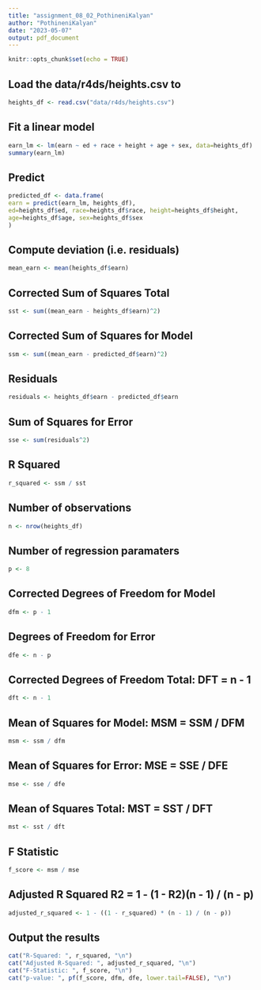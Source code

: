 ```yaml
---
title: "assignment_08_02_PothineniKalyan"
author: "PothineniKalyan"
date: "2023-05-07"
output: pdf_document
---
```


```r
knitr::opts_chunk$set(echo = TRUE)
```

## Load the data/r4ds/heights.csv to
```r
heights_df <- read.csv("data/r4ds/heights.csv")
```

## Fit a linear model
```r
earn_lm <- lm(earn ~ ed + race + height + age + sex, data=heights_df)
summary(earn_lm)
```

## Predict
```r
predicted_df <- data.frame(
earn = predict(earn_lm, heights_df),
ed=heights_df$ed, race=heights_df$race, height=heights_df$height,
age=heights_df$age, sex=heights_df$sex
)
```

## Compute deviation (i.e. residuals)
```r
mean_earn <- mean(heights_df$earn)
```

## Corrected Sum of Squares Total
```r
sst <- sum((mean_earn - heights_df$earn)^2)
```

## Corrected Sum of Squares for Model
```r
ssm <- sum((mean_earn - predicted_df$earn)^2)
```

## Residuals
```r
residuals <- heights_df$earn - predicted_df$earn
```

## Sum of Squares for Error
```r
sse <- sum(residuals^2)
```

## R Squared
```r
r_squared <- ssm / sst
```

## Number of observations
```r
n <- nrow(heights_df)
```

## Number of regression paramaters
```r
p <- 8
```

## Corrected Degrees of Freedom for Model
```r
dfm <- p - 1
```

## Degrees of Freedom for Error
```r
dfe <- n - p
```

## Corrected Degrees of Freedom Total: DFT = n - 1
```r
dft <- n - 1
```

## Mean of Squares for Model: MSM = SSM / DFM
```r
msm <- ssm / dfm
```

## Mean of Squares for Error: MSE = SSE / DFE
```r
mse <- sse / dfe
```

## Mean of Squares Total: MST = SST / DFT
```r
mst <- sst / dft
```

## F Statistic
```r
f_score <- msm / mse
```

## Adjusted R Squared R2 = 1 - (1 - R2)(n - 1) / (n - p)
```r
adjusted_r_squared <- 1 - ((1 - r_squared) * (n - 1) / (n - p))
```

## Output the results
```r
cat("R-Squared: ", r_squared, "\n")
cat("Adjusted R-Squared: ", adjusted_r_squared, "\n")
cat("F-Statistic: ", f_score, "\n")
cat("p-value: ", pf(f_score, dfm, dfe, lower.tail=FALSE), "\n")
```